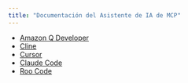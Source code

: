```yaml
---
title: "Documentación del Asistente de IA de MCP"
---
```




- [Amazon Q Developer](https://docs.aws.amazon.com/amazonq/latest/qdeveloper-ug/command-line-mcp-configuration.html)
- [Cline](https://docs.cline.bot/mcp/mcp-overview)
- [Cursor](https://docs.cursor.com/context/model-context-protocol)
- [Claude Code](https://docs.anthropic.com/en/docs/agents-and-tools/claude-code/tutorials#set-up-model-context-protocol-mcp)
- [Roo Code](https://docs.roocode.com/features/mcp/using-mcp-in-roo)